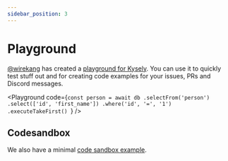 ```yaml
---
sidebar_position: 3
---
```


# Playground

[@wirekang](https://github.com/wirekang) has created a [playground for Kysely](https://kyse.link). You can use it to quickly test stuff out and for creating code examples for your issues, PRs and Discord messages.


<Playground
  code={`const person = await db
  .selectFrom('person')
  .select(['id', 'first_name'])
  .where('id', '=', '1')
  .executeTakeFirst()
`}
/>

## Codesandbox

We also have a minimal [code sandbox example](https://codesandbox.io/s/kysely-demo-9l099t?file=/src/index.tsx:0-36).
